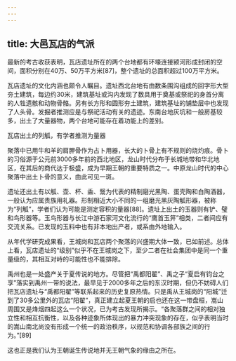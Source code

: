 ```yaml
---
---
---
```

title: 大邑瓦店的气派
---




最新的考古收获表明，瓦店遗址所在的两个台地都有环壕连接颍河形成封闭的空间，面积分别在40万、50万平方米[87]，整个遗址的总面积超过100万平方米。

瓦店遗址的文化内涵也颇令人瞩目。遗址西北台地有由数条围沟组成的回字形大型夯土建筑，每边约30米，建筑基址或沟内发现了数具用于奠基或祭祀的身首分离的人牲遗骸和动物骨骼。另有长方形和圆形夯土建筑，建筑基址的铺垫层中也发现了人头骨。发掘者推测应是与祭祀活动有关的遗迹。东南台地灰坑和一般房基较多，出土了大量器物，两个台地可能存在着功能上的差别。



瓦店出土的列觚，有学者推测为量器



聚落中已用牛和羊的肩胛骨作为占卜用器，长大的卜骨上有不规则的烧灼痕。骨卜的习俗源于公元前3000多年前的西北地区，龙山时代分布于长城地带和华北地区，在其后的商代达于极盛，成为早期王朝的重要特质之一。中原龙山时代的中心聚落中出土卜骨的意义，由此可见一斑。

遗址还出土有以觚、壶、杯、盉、鬶为代表的精制磨光黑陶、蛋壳陶和白陶酒器，一般认为应属贵族用礼器。形制相近大小不同的一组磨光黑灰陶觚形器，被称为“列觚”，学者们认为可能是测定容积的量器[88]。遗址上出土的玉器则有铲、璧和鸟形器等。玉鸟形器与长江中游石家河文化流行的“鹰首玉笄”相类，二者间应有交流关系。已发现的玉料中也有非本地出产者，或系由外地输入。

从年代学研究成果看，王城岗和瓦店两个聚落的兴盛期大体一致，已如前述。总体上看，瓦店遗址的“级别”似乎不在王城岗之下，至少二者在社会集团中是同一个重量级的，其相互对峙的可能性也不能排除。

禹州也是一处盛产关于夏传说的地方。尽管把“禹都阳翟”、禹之子“夏启有钧台之享”落实到禹州一带的说法，最早见于2000多年之后的东汉时期，但仍不妨碍人们把瓦店遗址与“禹都阳翟”等联系起来的历史复原热情。只是禹从王城岗的“阳城”迁到了30多公里外的瓦店“阳翟”，真正建立起夏王朝的启也还在这一带盘桓，嵩山周围又是烽烟四起这么一个状况，已为考古发现所揭示。“各聚落群之间的相对独立性和相互抗衡性，以及各种迹象所体现出的暴力冲突现象的存在，似乎表明当时的嵩山南北尚没有形成一个统一的政治秩序，以规范和协调各部族之间的行为。”[89]

这也正是我们认为王朝诞生传说地并无王朝气象的缘由之所在。
